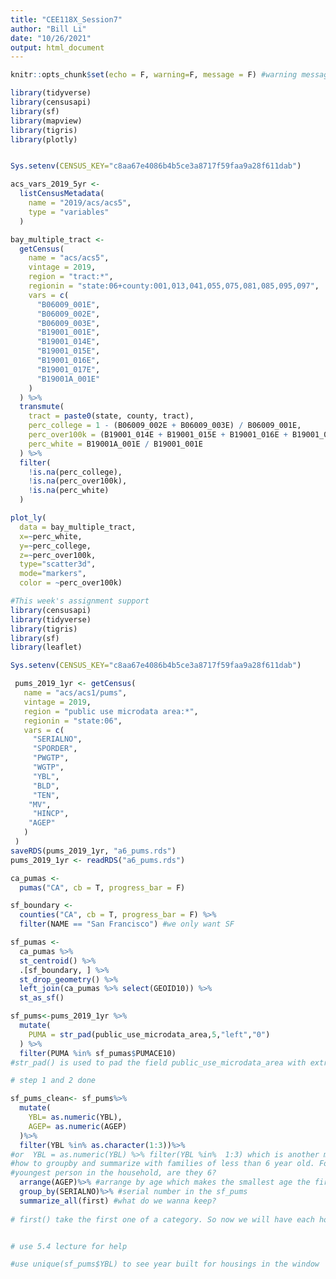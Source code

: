 ```yaml
---
title: "CEE118X_Session7"
author: "Bill Li"
date: "10/26/2021"
output: html_document
---
```


```r
knitr::opts_chunk$set(echo = F, warning=F, message = F) #warning messages and codes do not show
```

```r
library(tidyverse)
library(censusapi)
library(sf)
library(mapview)
library(tigris)
library(plotly)


Sys.setenv(CENSUS_KEY="c8aa67e4086b4b5ce3a8717f59faa9a28f611dab")

acs_vars_2019_5yr <-
  listCensusMetadata(
    name = "2019/acs/acs5",
    type = "variables"
  )
```

```r
bay_multiple_tract <- 
  getCensus(
    name = "acs/acs5",
    vintage = 2019,
    region = "tract:*",
    regionin = "state:06+county:001,013,041,055,075,081,085,095,097",
    vars = c(
      "B06009_001E",
      "B06009_002E",
      "B06009_003E",
      "B19001_001E",
      "B19001_014E",
      "B19001_015E",
      "B19001_016E",
      "B19001_017E",
      "B19001A_001E"
    )
  ) %>% 
  transmute(
    tract = paste0(state, county, tract),
    perc_college = 1 - (B06009_002E + B06009_003E) / B06009_001E,
    perc_over100k = (B19001_014E + B19001_015E + B19001_016E + B19001_017E) / B19001_001E,
    perc_white = B19001A_001E / B19001_001E
  ) %>% 
  filter(
    !is.na(perc_college), 
    !is.na(perc_over100k),
    !is.na(perc_white)
  )

plot_ly(
  data = bay_multiple_tract, 
  x=~perc_white, 
  y=~perc_college, 
  z=~perc_over100k, 
  type="scatter3d", 
  mode="markers", 
  color = ~perc_over100k)
```

```r
#This week's assignment support 
library(censusapi)
library(tidyverse)
library(tigris)
library(sf)
library(leaflet)

Sys.setenv(CENSUS_KEY="c8aa67e4086b4b5ce3a8717f59faa9a28f611dab")

 pums_2019_1yr <- getCensus(
   name = "acs/acs1/pums",
   vintage = 2019,
   region = "public use microdata area:*",
   regionin = "state:06",
   vars = c(
     "SERIALNO",
     "SPORDER",
     "PWGTP",
     "WGTP",
     "YBL",
     "BLD",
     "TEN",
    "MV",
     "HINCP",
    "AGEP"
   )
 )
saveRDS(pums_2019_1yr, "a6_pums.rds")
pums_2019_1yr <- readRDS("a6_pums.rds")

ca_pumas <-
  pumas("CA", cb = T, progress_bar = F)

sf_boundary <-
  counties("CA", cb = T, progress_bar = F) %>%
  filter(NAME == "San Francisco") #we only want SF

sf_pumas <-
  ca_pumas %>% 
  st_centroid() %>% 
  .[sf_boundary, ] %>% 
  st_drop_geometry() %>% 
  left_join(ca_pumas %>% select(GEOID10)) %>% 
  st_as_sf()
```

```r
sf_pums<-pums_2019_1yr %>% 
  mutate(
    PUMA = str_pad(public_use_microdata_area,5,"left","0")
  ) %>% 
  filter(PUMA %in% sf_pumas$PUMACE10) 
#str_pad() is used to pad the field public_use_microdata_area with extra zeros on the left, because that is how the field PUMACE10 in bay_pumas documents its PUMAs. This is a common difference between string and numeric fields.


```

```r
# step 1 and 2 done

sf_pums_clean<- sf_pums%>%
  mutate(
    YBL= as.numeric(YBL),
    AGEP= as.numeric(AGEP)
  )%>%
  filter(YBL %in% as.character(1:3))%>%
#or  YBL = as.numeric(YBL) %>% filter(YBL %in%  1:3) which is another method
#how to groupby and summarize with families of less than 6 year old. For the 
#youngest person in the household, are they 6?
  arrange(AGEP)%>% #arrange by age which makes the smallest age the first
  group_by(SERIALNO)%>% #serial number in the sf_pums
  summarize_all(first) #what do we wanna keep? 
  
# first() take the first one of a category. So now we will have each household that has the youngest individual as a row. 


# use 5.4 lecture for help 

#use unique(sf_pums$YBL) to see year built for housings in the window 

```

